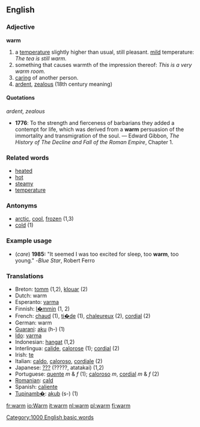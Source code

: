 ==English==
===Adjective===
'''warm'''

#a [[temperature]] slightly higher than usual, still pleasant. [[Mild|mild]] temperature: ''The tea is still warm.''
#something that causes warmth of the impression thereof: ''This is a very warm room.''
#[[care|caring]] of another person.
# [[ardent]], [[zealous]] (18th century meaning)

====Quotations====
''ardent, zealous''
* '''1776''': To the strength and fierceness of barbarians they added a contempt for life, which was derived from a '''warm''' persuasion of the immortality and transmigration of the soul. &mdash; Edward Gibbon, ''The History of The Decline and Fall of the Roman Empire'', Chapter 1.

===Related words===
*[[heated]]
*[[hot]]
*[[steamy]]
*[[temperature]]

===Antonyms===
*[[arctic]], [[cool]], [[frozen]] (1,3)
*[[cold]] (1)

===Example usage===
* (''care'') '''1985:''' "It seemed I was too excited for sleep, too '''warm''', too young." -''Blue Star'', Robert Ferro

===Translations===
*Breton: [[tomm]] (1,2), [[klouar]] (2)
*Dutch: warm
*Esperanto: [[varma]]
*Finnish: [[l�mmin]] (1, 2)
*French: [[chaud]] (1), [[ti�de]] (1), [[chaleureux]] (2), [[cordial]] (2)
*German: warm
*[[Guarani]]: [[aku]] (h-) (1)
*[[Ido]]: [[varma]]
*Indonesian: [[hangat]] (1,2)
*Interlingua: [[calide]], [[calorose]] (1); [[cordial]] (2)
*Irish: [[te#Irish|te]]
*Italian: [[caldo]], [[caloroso#Italian|caloroso]], [[cordiale]] (2)
*Japanese: [[???]] (?????, atatakai) (1,2)
*Portuguese: [[quente]] ''m'' & ''f'' (1); [[caloroso#Portuguese|caloroso]] ''m'', [[cordial]] ''m'' & ''f'' (2)
*[[Romanian]]: [[cald]]
*Spanish: [[caliente]]
*[[Tupinamb�]]: [[akub]] (s-) (1)

[[Category:1000 English basic words]]

[[fr:warm]]
[[io:Warm]]
[[it:warm]]
[[nl:warm]]
[[pl:warm]]
[[fi:warm]]